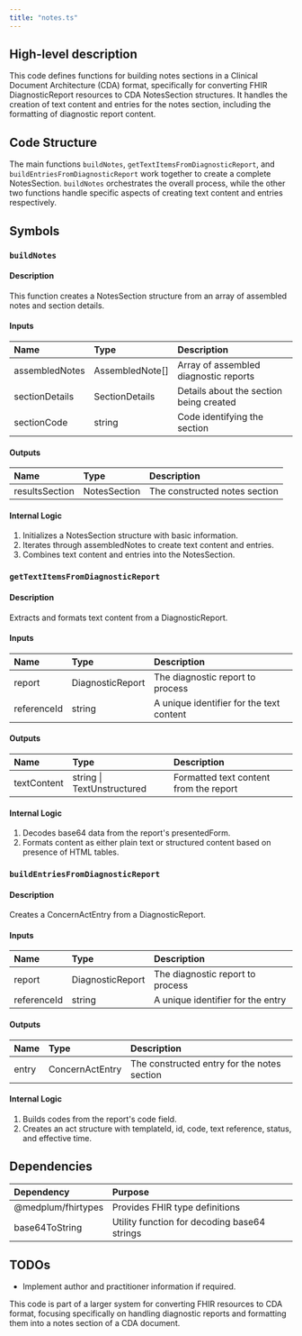 ```yaml
---
title: "notes.ts"
---
```


## High-level description
This code defines functions for building notes sections in a Clinical Document Architecture (CDA) format, specifically for converting FHIR DiagnosticReport resources to CDA NotesSection structures. It handles the creation of text content and entries for the notes section, including the formatting of diagnostic report content.

## Code Structure
The main functions `buildNotes`, `getTextItemsFromDiagnosticReport`, and `buildEntriesFromDiagnosticReport` work together to create a complete NotesSection. `buildNotes` orchestrates the overall process, while the other two functions handle specific aspects of creating text content and entries respectively.

## Symbols

### `buildNotes`
#### Description
This function creates a NotesSection structure from an array of assembled notes and section details.

#### Inputs
| Name | Type | Description |
|:-----|:-----|:------------|
| assembledNotes | AssembledNote[] | Array of assembled diagnostic reports |
| sectionDetails | SectionDetails | Details about the section being created |
| sectionCode | string | Code identifying the section |

#### Outputs
| Name | Type | Description |
|:-----|:-----|:------------|
| resultsSection | NotesSection | The constructed notes section |

#### Internal Logic
1. Initializes a NotesSection structure with basic information.
2. Iterates through assembledNotes to create text content and entries.
3. Combines text content and entries into the NotesSection.

### `getTextItemsFromDiagnosticReport`
#### Description
Extracts and formats text content from a DiagnosticReport.

#### Inputs
| Name | Type | Description |
|:-----|:-----|:------------|
| report | DiagnosticReport | The diagnostic report to process |
| referenceId | string | A unique identifier for the text content |

#### Outputs
| Name | Type | Description |
|:-----|:-----|:------------|
| textContent | string \| TextUnstructured | Formatted text content from the report |

#### Internal Logic
1. Decodes base64 data from the report's presentedForm.
2. Formats content as either plain text or structured content based on presence of HTML tables.

### `buildEntriesFromDiagnosticReport`
#### Description
Creates a ConcernActEntry from a DiagnosticReport.

#### Inputs
| Name | Type | Description |
|:-----|:-----|:------------|
| report | DiagnosticReport | The diagnostic report to process |
| referenceId | string | A unique identifier for the entry |

#### Outputs
| Name | Type | Description |
|:-----|:-----|:------------|
| entry | ConcernActEntry | The constructed entry for the notes section |

#### Internal Logic
1. Builds codes from the report's code field.
2. Creates an act structure with templateId, id, code, text reference, status, and effective time.

## Dependencies
| Dependency | Purpose |
|:-----------|:--------|
| @medplum/fhirtypes | Provides FHIR type definitions |
| base64ToString | Utility function for decoding base64 strings |

## TODOs
- Implement author and practitioner information if required.

This code is part of a larger system for converting FHIR resources to CDA format, focusing specifically on handling diagnostic reports and formatting them into a notes section of a CDA document.